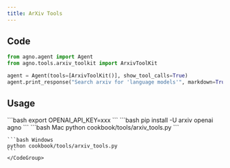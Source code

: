```yaml
---
title: ArXiv Tools
---
```


## Code

```python cookbook/tools/arxiv_tools.py
from agno.agent import Agent
from agno.tools.arxiv_toolkit import ArxivToolKit

agent = Agent(tools=[ArxivToolKit()], show_tool_calls=True)
agent.print_response("Search arxiv for 'language models'", markdown=True)
``` 

## Usage

<Steps>
  <Snippet file="create-venv-step.mdx" />

  <Step title="Set your API key">
    ```bash
    export OPENAI_API_KEY=xxx
    ```
  </Step>

  <Step title="Install libraries">
    ```bash
    pip install -U arxiv openai agno
    ```
  </Step>

  <Step title="Run Agent">
    <CodeGroup>
    ```bash Mac
    python cookbook/tools/arxiv_tools.py
    ```

    ```bash Windows
    python cookbook/tools/arxiv_tools.py
    ```
    </CodeGroup>
  </Step>
</Steps>